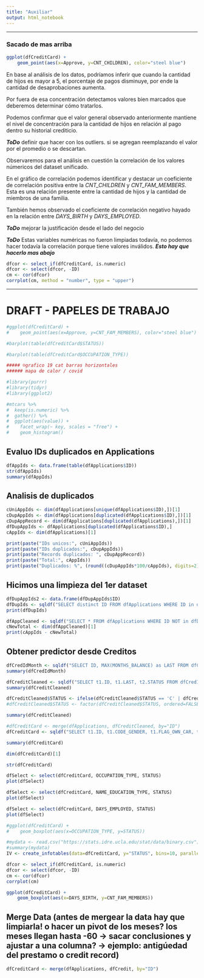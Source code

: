 ```yaml
---
title: "Auxiliar"
output: html_notebook
---
```



---

### Sacado de mas arriba

```r
ggplot(dfCreditCard) +
    geom_point(aes(x=Approve, y=CNT_CHILDREN), color="steel blue")
```


En base al análisis de los datos, podríamos inferir que cuando la cantidad de hijos es mayor a 5, el porcentaje de pagos disminuye, por ende la cantidad de desaprobaciones aumenta.

Por fuera de esa concentración detectamos valores bien marcados que deberemos determinar cómo tratarlos.

Podemos confirmar que el valor general observado anteriormente mantiene el nivel de concentración para la cantidad de hijos en relación al pago dentro su historial crediticio. 


***ToDo*** definir que hacer con los outliers. si se agregan reemplazando el valor por el promedio o se descartan.









Observaremos para el análisis en cuestión la correlación de los valores númericos del dataset unificado.

En el gráfico de correlación podemos identificar y destacar un coeficiente de correlación positiva entre la *CNT_CHILDREN* y *CNT_FAM_MEMBERS*. Esta es una relación presente entre la cantidad de hijos y la cantidad de miembros de una familia.

También hemos observado el coeficiente de correlación negativo hayado en la relación entre *DAYS_BIRTH* y *DAYS_EMPLOYED*. 

***ToDo*** mejorar la justificación desde el lado del negocio

***ToDo*** Estas variables numéricas no fueron limpiadas todavía, no podemos hacer todavía la correlación porque tiene valores inválidos. ***Esto hay que hacerlo mas abajo***

```r
dfcor <- select_if(dfCreditCard, is.numeric)
dfcor <- select(dfcor, -ID)
cm <- cor(dfcor)
corrplot(cm, method = "number", type = "upper")
```






---
# DRAFT - PAPELES DE TRABAJO

```r

#ggplot(dfCreditCard) +
#    geom_point(aes(x=Approve, y=CNT_FAM_MEMBERS), color="steel blue")

#barplot(table(dfCreditCard$STATUS))

#barplot(table(dfCreditCard$OCCUPATION_TYPE))

##### ☺grafico 19 cat barras horizontales
###### mapa de calor / covid

```


```r
#library(purrr)
#library(tidyr)
#library(ggplot2)

#mtcars %>%
#  keep(is.numeric) %>% 
#  gather() %>% 
#  ggplot(aes(value)) +
#    facet_wrap(~ key, scales = "free") +
#    geom_histogram()

```

## Evaluo IDs duplicados en Applications
```r
dfAppIds <- data.frame(table(dfApplications$ID))
str(dfAppIds)
summary(dfAppIds)

```

## Analisis de duplicados
```r
cUniAppIds <- dim(dfApplications[unique(dfApplications$ID),])[1]
cDupAppIds <- dim(dfApplications[duplicated(dfApplications$ID),])[1]
cDupAppRecord <- dim(dfApplications[duplicated(dfApplications),])[1]
dfDupAppIds <- dfApplications[duplicated(dfApplications$ID),]
cAppIds <- dim(dfApplications)[1]

print(paste("IDs unicos:", cUniAppIds))
print(paste("IDs duplicados:", cDupAppIds))
print(paste("Records duplicados: ", cDupAppRecord))
print(paste("Total:", cAppIds))
print(paste("Duplicados: %", (round((cDupAppIds*100/cAppIds), digits=2))))

```

## Hicimos una limpieza del 1er dataset
```r
dfDupAppIds2 <- data.frame(dfDupAppIds$ID)
dfDupIds <- sqldf("SELECT distinct ID FROM dfApplications WHERE ID in dfDupAppIds2")
print(dfDupIds)

dfAppCleaned <- sqldf("SELECT * FROM dfApplications WHERE ID NOT in dfDupAppIds2")
cNewTotal <- dim(dfAppCleaned)[1]
print(cAppIds - cNewTotal)
```

## Obtener predictor desde Creditos

```r

dfCredIdMonth <- sqldf("SELECT ID, MAX(MONTHS_BALANCE) as LAST FROM dfCredit GROUP BY ID order by LAST")
summary(dfCredIdMonth)

```

```r
dfCreditCleaned <- sqldf("SELECT t1.ID, t1.LAST, t2.STATUS FROM dfCredIdMonth t1 JOIN dfCredit t2 ON t1.ID = t2.ID and t1.LAST = t2.MONTHS_BALANCE")
summary(dfCreditCleaned)
```

```r
dfCreditCleaned$STATUS <- ifelse(dfCreditCleaned$STATUS == 'C' | dfCreditCleaned$STATUS == 'X', 1, 0)
#dfCreditCleaned$STATUS <- factor(dfCreditCleaned$STATUS, ordered=FALSE)
```

```r
summary(dfCreditCleaned)
```


```r

#dfCreditCard <- merge(dfApplications, dfCreditCleaned, by="ID")
dfCreditCard <- sqldf("SELECT t1.ID, t1.CODE_GENDER, t1.FLAG_OWN_CAR, t1.FLAG_OWN_REALTY, t1.CNT_CHILDREN, t1.AMT_INCOME_TOTAL, t1.NAME_INCOME_TYPE, t1.NAME_EDUCATION_TYPE, t1.NAME_FAMILY_STATUS, t1.NAME_HOUSING_TYPE, t1.DAYS_BIRTH, t1.DAYS_EMPLOYED, t1.FLAG_MOBIL, t1.FLAG_PHONE, t1.FLAG_WORK_PHONE, t1.FLAG_EMAIL, t1.OCCUPATION_TYPE, t1.CNT_FAM_MEMBERS, t2.LAST, t2.STATUS FROM dfApplications t1 JOIN dfCreditCleaned t2 ON t1.ID = t2.ID")

```


```r
summary(dfCreditCard)

dim(dfCreditCard)[1]
```

```r
str(dfCreditCard)
```

```r
dfSelect <- select(dfCreditCard, OCCUPATION_TYPE, STATUS)
plot(dfSelect)

dfSelect <- select(dfCreditCard, NAME_EDUCATION_TYPE, STATUS)
plot(dfSelect)

dfSelect <- select(dfCreditCard, DAYS_EMPLOYED, STATUS)
plot(dfSelect)

#ggplot(dfCreditCard) +
#    geom_boxplot(aes(x=OCCUPATION_TYPE, y=STATUS))

```

```r
#mydata <- read.csv("https://stats.idre.ucla.edu/stat/data/binary.csv")
#summary(mydata)
IV <- create_infotables(data=dfCreditCard, y="STATUS", bins=10, parallel=FALSE)
```


```r

dfcor <- select_if(dfCreditCard, is.numeric)
dfcor <- select(dfcor, -ID)
cm <- cor(dfcor)
corrplot(cm)

```


```r
ggplot(dfCreditCard) +
    geom_boxplot(aes(x=DAYS_BIRTH, y=CNT_FAM_MEMBERS))
```


## Merge Data (antes de mergear la data hay que limpiarla! o hacer un pivot de los meses? los meses llegan hasta -60 -> sacar conclusiones y ajustar a una columna? -> ejemplo: antigúedad del prestamo o credit record)
```r
dfCreditCard <- merge(dfApplications, dfCredit, by="ID")
```

